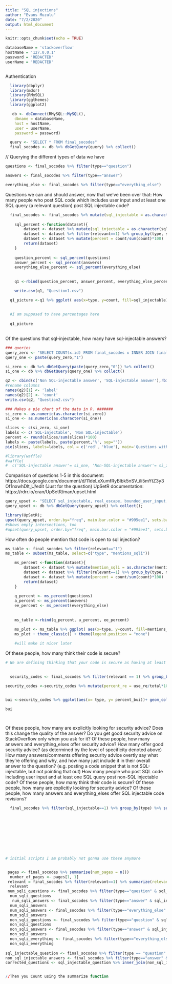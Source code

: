 ```yaml
---
title: "SQL injections"
author: "Evans Muzulu"
date: "7/2/2020"
output: html_document
---
```


```r
knitr::opts_chunk$set(echo = TRUE)
```

```r

databaseName = 'stackoverflow'
hostName = '127.0.0.1'
password = 'REDACTED'
userName = 'REDACTED'



```
Authentication
```r
  library(dbplyr) 
  library(mdsr)   
  library(RMySQL)
  library(ggthemes)
  library(ggplot2)

   db <- dbConnect(RMySQL::MySQL(), 
    dbname = databaseName,
    host = hostName,
    user = userName,
    password = password)

  query <- "SELECT * FROM final_socodes"
  final_socodes <- db %>% dbGetQuery(query) %>% collect()
```
// Querying the different types of data we have
```r

questions <- final_socodes %>% filter(type=="question")

answers <- final_socodes %>% filter(type=="answer")

everything_else <- final_socodes %>% filter(type=="everything_else")

```


Questions we can and should answer, now that we’ve been over that:
How many people who post SQL code which includes user input and at least one SQL query (a relevant question) post SQL injectable code?

```r

  final_socodes <- final_socodes %>% mutate(sql_injectable = as.character(sql_injectable))
  
    sql_percent <-function(dataset){
        dataset <- dataset %>% mutate(sql_injectable = as.character(sql_injectable))
        dataset <- dataset %>% filter(relevant==1) %>% group_by(type, sql_injectable) %>% summarize(count=n())
        dataset <- dataset %>% mutate(percent = count/sum(count)*100)
        return(dataset)
    }
    
    question_percent <- sql_percent(questions)
    answer_percent <- sql_percent(answers)
    everything_else_percent <- sql_percent(everything_else)
    
    
    q1 <-rbind(question_percent, answer_percent, everything_else_percent)

    write.csv(q1, "Question1.csv")

  q1_picture <-q1 %>% ggplot( aes(x=type, y=count, fill=sql_injectable)) + geom_col()  + xlab("Type") + ylab("Number of items")+ coord_flip()
  
  
  #I am supposed to have percentages here
  
  q1_picture
  

```
Of the questions that sql-injectable, how many have sql-injectable answers?
```r
### queries
query_zero <- "SELECT COUNT(x.id) FROM final_socodes x INNER JOIN final_socodes y ON y.id = x.id WHERE x.relevant=1 AND x.type='question' AND x.sql_injectable=1 AND y.type='answer' AND y.sql_injectable="
query_one <- paste(query_zero,"1")

si_zero <- db %>% dbGetQuery(paste(query_zero,"0")) %>% collect()
si_one <- db %>% dbGetQuery(query_one) %>% collect()

q2 <- cbind(c('Non SQL-injectable answer', 'SQL-injectable answer'),rbind(si_zero, si_one))
#rename columns
names(q2)[1] <- 'label'
names(q2)[2] <- 'count'
write.csv(q2, "Question2.csv")
```

```r
### Makes a pie chart of the data in R. #######
si_zero <- as.numeric(as.character(si_zero))
si_one <- as.numeric(as.character(si_one))

slices <- c(si_zero, si_one)
labels <- c('SQL-injectable', 'Non SQL-injectable')
percent <- round(slices/sum(slices)*100)
labels <- paste(labels, paste(percent,'%', sep=""))
pie(slices, labels=labels, col = c('red', 'blue'), main='Questions with SQL-injectable code that have SQL-injectable answers')

#library(waffle)
#waffle(
#  c('SQL-injectable answer'= si_one, 'Non-SQL-injectable answer'= si_zero), rows=7)
```

Comparison of questions 1-5 in this document: https://docs.google.com/document/d/11deLxXumfRyBlbk5nSV_ili5mYtZ3y3Of1nxwhDlt_U/edit
(Just for the question)
UpSetR documentation: https://rdrr.io/cran/UpSetR/man/upset.html 
```r
query_upset <- "SELECT sql_injectable, real_escape, bounded_user_input, prepared FROM final_socodes WHERE type='question';"
query_upset <- db %>% dbGetQuery(query_upset) %>% collect();

library(UpSetR);
upset(query_upset, order.by="freq", main.bar.color = "#995ee1", sets.bar.color = "#995ee1", group.by = 'sets')
#shows empty intersections, too
#upset(query_upset, order.by="freq", main.bar.color = "#995ee1", sets.bar.color = "#995ee1", empty.intersections = "on") 
```
How often do people mention that code is open to sql injection?
```r
ms_table <- final_socodes %>% filter(relevant=="1")
ms_table <- subset(ms_table, select=c("type", "mentions_sqli"))

    ms_percent <-function(dataset){
        dataset <- dataset %>% mutate(mention_sqli = as.character(mentions_sqli))
        dataset <- dataset %>% filter(relevant==1) %>% group_by(type, mentions_sqli) %>% summarize(count=n())
        dataset <- dataset %>% mutate(percent = count/sum(count)*100)
        return(dataset)
    }
    
    q_percent <- ms_percent(questions)
    a_percent <- ms_percent(answers)
    ee_percent <- ms_percent(everything_else)
    
    
    ms_table <-rbind(q_percent, a_percent, ee_percent)

    ms_plot <- ms_table %>% ggplot( aes(x=type, y=count, fill=mentions_sqli)) + geom_bar(position="stack", stat="identity") + xlab("Type") + ylab("Number of items")
    ms_plot + theme_classic() + theme(legend.position = "none")
    
    #will make it nicer later


```

Of these people, how many think their code is secure?

```r

# We are defining thinking that your code is secure as having at least one of these things: real_escape, bounded_user_input, prepared_statements

  
  security_codes <- final_socodes %>% filter(relevant == 1) %>% group_by(type) %>% summarise( use_re = sum(real_escape), use_bui= sum(bounded_user_input), use_prepared = sum(prepared), total=n())

security_codes <-security_codes %>% mutate(percent_re = use_re/total*100, percent_bui = use_bui/total*100, percent_prepared = use_prepared/total*100)


bui <-security_codes %>% ggplot(aes(x= type, y= percent_bui))+ geom_col() 

bui
  



```




Of these people, how many are explicitly looking for security advice?
Does this change the quality of the answer? Do you get good security advice on StackOverflow only when you ask for it?
Of these people, how many answers and everything_elses offer security advice?
How many offer good security advice? (as determined by the level of specificity denoted above)
How many answers/comments offering security advice overtly say what they’re offering and why, and how many just include it in their overall answer to the question? (e.g. posting a code snippet that is not SQL-injectable, but not pointing that out)
How many people who post SQL code including user input and at least one SQL query post non-SQL injectable code?
Of these people, how many think their code is secure?
Of these people, how many are explicitly looking for security advice?
Of these people, how many answers and everything_elses offer SQL injectable code revisions?

```r
  

  final_socodes %>% filter(sql_injectable==1) %>% group_by(type) %>% summarize()
  
  









```



```r


# initial scripts I am probably not gonna use these anymore


 pages <- final_socodes %>% summarise(num_pages = n())
  number_of_pages <- pages[1, 1]
 relevant = final_socodes %>% filter(relevant==1) %>% summarize(relevant_pages = n())
  relevant
 num_sqli_questions <- final_socodes %>% filter(type=="question" & sql_injectable==1) %>% summarize(sqli_questions = n())
  num_sqli_questions
   num_sqli_answers <- final_socodes %>% filter(type=="answer" & sql_injectable==1) %>% summarize(sqli_answers = n())
  num_sqli_answers
  num_sqli_answers <- final_socodes %>% filter(type=="everything_else" & sql_injectable==1) %>% summarize(sqli_everything = n())
  num_sqli_answers
  non_sqli_questions <- final_socodes %>% filter(type=="question" & sql_injectable==0) %>% summarize(non_sqli_questions = n())
  non_sqli_questions
  non_sqli_answers <- final_socodes %>% filter(type=="answer" & sql_injectable==0) %>% summarize(non_sqli_answers = n())
  non_sqli_answers
  non_sqli_everything <- final_socodes %>% filter(type=="everything_else" & sql_injectable==0) %>% summarize(non_sqli_everything_else = n())
  non_sqli_everything
  
sql_injectable_question <- final_socodes %>% filter(type == "question" & sql_injectable=1)
non_sql_injectable_answers <- final_socodes %>% filter(type=="answer" & sql_injectable==0)
corrected_questions <- sql_injectable_question %>% inner_join(non_sql_injectable_answers, by="id")


//Then you Count using the summarize function






```



